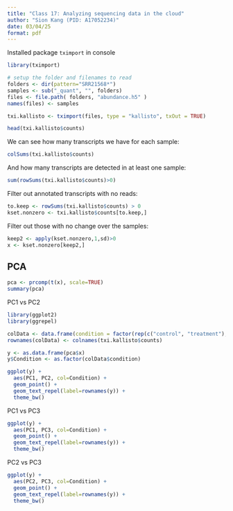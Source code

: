 ```yaml
---
title: "Class 17: Analyzing sequencing data in the cloud"
author: "Sion Kang (PID: A17052234)"
date: 03/04/25
format: pdf
---
```


Installed package `tximport` in console

```r
library(tximport)

# setup the folder and filenames to read
folders <- dir(pattern="SRR21568*")
samples <- sub("_quant", "", folders)
files <- file.path( folders, "abundance.h5" )
names(files) <- samples

txi.kallisto <- tximport(files, type = "kallisto", txOut = TRUE)
```

```r
head(txi.kallisto$counts)
```
We can see how many transcripts we have for each sample:

```r
colSums(txi.kallisto$counts)
```

And how many transcripts are detected in at least one sample:

```r
sum(rowSums(txi.kallisto$counts)>0)
```

Filter out annotated transcripts with no reads:

```r
to.keep <- rowSums(txi.kallisto$counts) > 0
kset.nonzero <- txi.kallisto$counts[to.keep,]
```

Filter out those with no change over the samples:

```r
keep2 <- apply(kset.nonzero,1,sd)>0
x <- kset.nonzero[keep2,]
```


## PCA

```r
pca <- prcomp(t(x), scale=TRUE)
summary(pca)
```

PC1 vs PC2

```r
library(ggplot2)
library(ggrepel)

colData <- data.frame(condition = factor(rep(c("control", "treatment"), each = 2)))
rownames(colData) <- colnames(txi.kallisto$counts)

y <- as.data.frame(pca$x)
y$Condition <- as.factor(colData$condition)

ggplot(y) +
  aes(PC1, PC2, col=Condition) +
  geom_point() +
  geom_text_repel(label=rownames(y)) +
  theme_bw()
```


PC1 vs PC3

```r
ggplot(y) +
  aes(PC1, PC3, col=Condition) +
  geom_point() +
  geom_text_repel(label=rownames(y)) +
  theme_bw()
```

PC2 vs PC3

```r
ggplot(y) +
  aes(PC2, PC3, col=Condition) +
  geom_point() +
  geom_text_repel(label=rownames(y)) +
  theme_bw()
```









